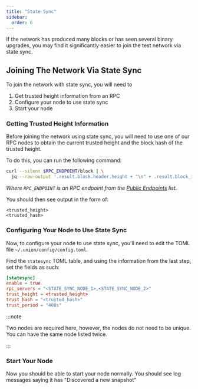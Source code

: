 ```yaml
---
title: "State Sync"
sidebar:
  order: 6
---
```


If the network has produced many blocks or has seen several binary upgrades, you may find it significantly easier to join the test network via state sync.

## Joining The Network Via State Sync

To join the network with state sync, you will need to

1. Get trusted height information from an RPC
2. Configure your node to use state sync
3. Start your node

### Getting Trusted Height Information

Before joining the network using state sync, you will need to use one of our RPC nodes to obtain the current trusted height and the block hash of the trusted height.

To do this, you can run the following command:

```sh frame="none"
curl --silent $RPC_ENDPOINT/block | \
  jq --raw-output '.result.block.header.height + "\n" + .result.block_id.hash'
```

_Where `RPC_ENDPOINT` is an RPC endpoint from the [Public Endpoints](../public-endpoints) list._

You should then see output in the form of:

```
<trusted_height>
<trusted_hash>
```

### Configuring Your Node to Use State Sync

Now, to configure your node to use state sync, you'll need to edit the TOML file `~/.union/config/config.toml`.

Find the `statesync` TOML table, and using the information from the last step, set the fields as such:

```toml
[statesync]
enable = true
rpc_servers = "<STATE_SYNC_NODE_1>,<STATE_SYNC_NODE_2>"
trust_height = <trusted_height>
trust_hash = "<trusted_hash>"
trust_period = "400s"
```

:::note

Two nodes are required here, however, the nodes do not need to be unique. You can have the same node listed twice.

:::

### Start Your Node

Now you should be able to start your node normally. You should see log messages saying it has "Discovered a new snapshot"
